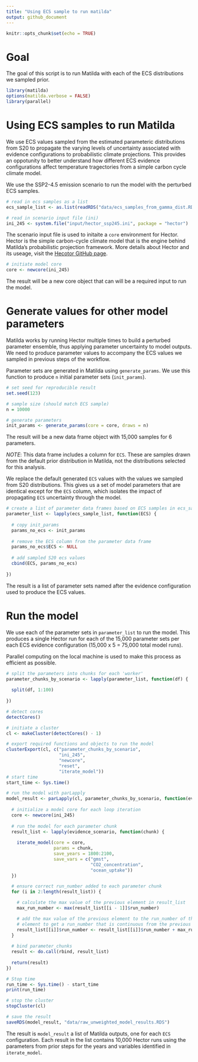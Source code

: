 ```yaml
---
title: "Using ECS sample to run matilda"
output: github_document
---
```


```r
knitr::opts_chunk$set(echo = TRUE)
```

# Goal

The goal of this script is to run Matilda with each of the ECS distributions we sampled prior. 

```r
library(matilda)
options(matilda.verbose = FALSE)
library(parallel)
```

# Using ECS samples to run Matilda

We use ECS values sampled from the estimated parameteric distributions from S20 to propagate the varying levels of uncertainty associated with evidence configurations to probabilistic climate projections. This provides an oppotunity to better understand how different ECS evidence configurations affect temperature tragectories from a simple carbon cycle climate model. 

We use the SSP2-4.5 emission scenario to run the model with the perturbed ECS samples.

```r
# read in ecs samples as a list
ecs_sample_list <- as.list(readRDS("data/ecs_samples_from_gamma_dist.RDS"))

# read in scenario input file (ini)
ini_245 <- system.file("input/hector_ssp245.ini", package = "hector")

```

The scenario input file is used to initaite a `core` environment for Hector. Hector is the simple carbon-cycle climate model that is the engine behind Matilda's probabilistic projection framework. More details about Hector and its useage, visit the [Hecotor GitHub page](https://jgcri.github.io/hector/).

```r
# initiate model core
core <- newcore(ini_245)

```

The result will be a new core object that can will be a required input to run the model. 

# Generate values for other model parameters

Matilda works by running Hector multiple times to build a perturbed parameter ensemble, thus applying parameter uncertainty to model outputs. We need to produce parameter values to accompany the ECS values we sampled in previous steps of the workflow.

Parameter sets are generated in Matilda using `generate_params`. We use this function to produce `n` initial parameter sets (`init_params`).  

```r
# set seed for reproducible result
set.seed(123)

# sample size (should match ECS sample)
n = 10000

# generate parameters
init_params <- generate_params(core = core, draws = n)

```

The result will be a new data frame object with 15,000 samples for 6 parameters.

*NOTE*: This data frame includes a column for `ECS`. These are samples drawn from the default prior distribution in Matilda, not the distributions selected for this analysis. 

We replace the default generated `ECS` values with the values we sampled from S20 distributions. This gives us a set of model parameters that are identical except for the `ECS` column, which isolates the impact of propagating `ECS` uncertainty through the model. 

```r
# create a list of parameter data frames based on ECS samples in ecs_sample_list
parameter_list <- lapply(ecs_sample_list, function(ECS) {
  
  # copy init_params
  params_no_ecs <- init_params
  
  # remove the ECS column from the parameter data frame
  params_no_ecs$ECS <- NULL
  
  # add sampled S20 ecs values
  cbind(ECS, params_no_ecs)
  
})

```

The result is a list of parameter sets named after the evidence configuration used to produce the ECS values. 

# Run the model 

We use each of the parameter sets in `parameter_list` to run the model. This produces a single Hector run for each of the 15,000 parameter sets per each ECS evidence configuration (15,000 x 5 = 75,000 total model runs).

Parallel computing on the local machine is used to make this process as efficient as possible. 

```r
# split the parameters into chunks for each 'worker'
parameter_chunks_by_scenario <- lapply(parameter_list, function(df) {
  
  split(df, 1:100)
  
})

# detect cores 
detectCores()

# initiate a cluster
cl <- makeCluster(detectCores() - 1)

# export required functions and objects to run the model
clusterExport(cl, c("parameter_chunks_by_scenario",
                    "ini_245",
                    "newcore",
                    "reset",
                    "iterate_model"))
# start time
start_time <- Sys.time()

# run the model with parLapply
model_result <- parLapply(cl, parameter_chunks_by_scenario, function(evidence_scenario) {
  
  # initialize a model core for each loop iteration
  core <- newcore(ini_245)
  
  # run the model for each parameter chunk
  result_list <- lapply(evidence_scenario, function(chunk) {
    
    iterate_model(core = core,
                  params = chunk,
                  save_years = 1800:2100,
                  save_vars = c("gmst", 
                                "CO2_concentration", 
                                "ocean_uptake"))
  })

  # ensure correct run_number added to each parameter chunk
  for (i in 2:length(result_list)) {

    # calculate the max value of the previous element in result_list
    max_run_number <- max(result_list[[i - 1]]$run_number)

    # add the max value of the previous element to the run_number of the current
    # element to get a run_number that is continuous from the previous element.
    result_list[[i]]$run_number <- result_list[[i]]$run_number + max_run_number
  }
  
  # bind parameter_chunks
  result <- do.call(rbind, result_list)
  
  return(result)
})

# Stop time
run_time <- Sys.time() - start_time
print(run_time)

# stop the cluster
stopCluster(cl)

# save the result
saveRDS(model_result, "data/raw_unweighted_model_results.RDS")
```

The result is `model_result` a list of Matilda outputs, one for each `ECS` configuration. Each result in the list contains 10,000 Hector runs using the parameters from prior steps for the years and variables identified in `iterate_model`. 
